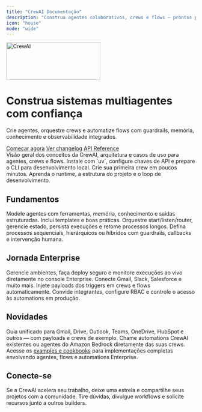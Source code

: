 ```yaml
---
title: "CrewAI Documentação"
description: "Construa agentes colaborativos, crews e flows — prontos para produção desde o primeiro dia."
icon: "house"
mode: "wide"
---
```


<div
  style={{
    display: 'flex',
    flexDirection: 'column',
    alignItems: 'center',
    gap: 20,
    textAlign: 'center',
    padding: '48px 24px',
    borderRadius: 16,
    background: 'linear-gradient(180deg, rgba(235,102,88,0.12) 0%, rgba(201,76,60,0.08) 100%)',
    border: '1px solid rgba(235,102,88,0.18)'
  }}
>
  <img src="/images/crew_only_logo.png" alt="CrewAI" width="250" height="100" />
  <div style={{ maxWidth: 720 }}>
    <h1 style={{ marginBottom: 12 }}>Construa sistemas multiagentes com confiança</h1>
    <p style={{ color: 'var(--mint-text-2)' }}>
      Crie agentes, orquestre crews e automatize flows com guardrails, memória, conhecimento e observabilidade integrados.
    </p>
  </div>

  <div style={{ display: 'flex', flexWrap: 'wrap', gap: 12, justifyContent: 'center' }}>
    <a className="button button-primary" href="/pt-BR/quickstart">Começar agora</a>
    <a className="button button-secondary" href="/pt-BR/changelog">Ver changelog</a>
    <a className="button button-secondary" href="/pt-BR/api-reference/introduction">API Reference</a>
  </div>
</div>

<div style={{ marginTop: 32 }} />

<CardGroup cols={3}>
  <Card title="Introdução" href="/pt-BR/introduction" icon="sparkles">
    Visão geral dos conceitos da CrewAI, arquitetura e casos de uso para agentes, crews e flows.
  </Card>
  <Card title="Instalação" href="/pt-BR/installation" icon="wrench">
    Instale com `uv`, configure chaves de API e prepare o CLI para desenvolvimento local.
  </Card>
  <Card title="Quickstart" href="/pt-BR/quickstart" icon="rocket">
    Crie sua primeira crew em poucos minutos. Aprenda o runtime, a estrutura do projeto e o loop de desenvolvimento.
  </Card>
</CardGroup>

## Fundamentos

<CardGroup cols={3}>
  <Card title="Agentes" href="/pt-BR/concepts/agents" icon="users">
    Modele agentes com ferramentas, memória, conhecimento e saídas estruturadas. Inclui templates e boas práticas.
  </Card>
  <Card title="Flows" href="/pt-BR/concepts/flows" icon="arrow-progress">
    Orquestre start/listen/router, gerencie estado, persista execuções e retome processos longos.
  </Card>
  <Card title="Tarefas & Processos" href="/pt-BR/concepts/tasks" icon="check">
    Defina processos sequenciais, hierárquicos ou híbridos com guardrails, callbacks e intervenção humana.
  </Card>
</CardGroup>

## Jornada Enterprise

<CardGroup cols={3}>
  <Card title="Automations" href="/pt-BR/enterprise/features/automations" icon="server">
    Gerencie ambientes, faça deploy seguro e monitore execuções ao vivo diretamente no console Enterprise.
  </Card>
  <Card title="Triggers & Flows" href="/pt-BR/enterprise/guides/automation-triggers" icon="bolt">
    Conecte Gmail, Slack, Salesforce e muito mais. Injete payloads dos triggers em crews e flows automaticamente.
  </Card>
  <Card title="Gestão de times" href="/pt-BR/enterprise/guides/team-management" icon="users-gear">
    Convide integrantes, configure RBAC e controle o acesso às automations em produção.
  </Card>
</CardGroup>

## Novidades

<CardGroup cols={2}>
  <Card title="Visão geral de triggers" href="/pt-BR/enterprise/guides/automation-triggers" icon="sparkles">
    Guia unificado para Gmail, Drive, Outlook, Teams, OneDrive, HubSpot e outros — com payloads e crews de exemplo.
  </Card>
  <Card title="Ferramentas de integração" href="/pt-BR/tools/integration/overview" icon="plug">
    Chame automations CrewAI existentes ou agentes do Amazon Bedrock diretamente das suas crews.
  </Card>
</CardGroup>

<Callout title="Explore exemplos práticos" icon="github">
  Acesse os <a href="/pt-BR/examples/cookbooks">examples e cookbooks</a> para implementações completas envolvendo agentes, flows e automations Enterprise.
</Callout>

## Conecte-se

<CardGroup cols={2}>
  <Card title="Star no GitHub" href="https://github.com/crewAIInc/crewAI" icon="star">
    Se a CrewAI acelera seu trabalho, deixe uma estrela e compartilhe seus projetos com a comunidade.
  </Card>
  <Card title="Participe da comunidade" href="https://community.crewai.com" icon="comments">
    Tire dúvidas, divulgue workflows e solicite recursos junto a outros builders.
  </Card>
</CardGroup>
